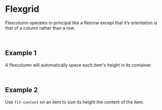 
<Meta of={stories} />

# Flexgrid

Flexcolumn operates in principal like a flexrow except that it’s orientation is that of a column rather than a row.

<br />

## Example 1

A flexcolumn will automatically space each item's height in its container.
<Canvas name="Example1" of={stories.Example1} />

<br />

## Example 2

Use `fit-content` on an item to size its height the content of the item.
<Canvas name="Example2" of={stories.Example2} />
